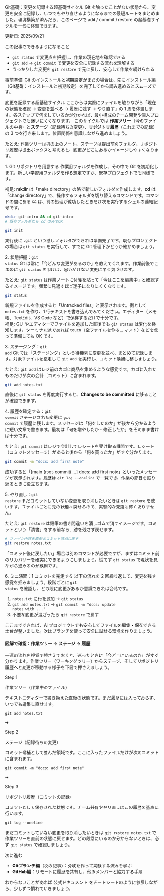 ---
---


<Heading level={1}>Git基礎：変更を記録する超基礎サイクル</Heading>
<Text>
  Git を触ったことがない状態から、変更を安全に記録し、いつでもやり直せるようになるまでの最短ルートをまとめました。環境構築が済んだら、このページで add / commit / restore の超基礎サイクルを一気に体験できます。
</Text>
<div className="mt-4 inline-flex items-center gap-1.5 rounded-full bg-emerald-50 px-2.5 py-1 text-xs/5 font-semibold text-emerald-800 ring-1 ring-emerald-200 dark:bg-emerald-400/10 dark:text-emerald-200 dark:ring-emerald-300/30">
  更新日: 2025/09/21
</div>

<Divider soft className="my-10" />

<Subheading level={2}>この記事でできるようになること</Subheading>
<ul className="mt-4 space-y-3 text-base/7 text-gray-700 dark:text-gray-300">
  <li>
    <Code>git status</Code> で変更点を把握し、作業の現在地を確認できる
  </li>
  <li>
    <Code>git add</Code> → <Code>git commit</Code> で変更を安全に記録する流れを理解する
  </li>
  <li>
    うっかりした変更を <Code>git restore</Code> で元に戻し、安心して作業を続けられる
  </li>
</ul>

<div className="mt-4 rounded-md border border-sky-200/80 bg-sky-50 px-3 py-2 text-sm text-sky-900 dark:border-sky-300/50 dark:bg-sky-400/20 dark:text-sky-100" role="note">
  事前準備: Git のインストールと初期設定がまだの場合は、先にインストール編（<TextLink href="/git-install">Git基礎：インストールと初期設定</TextLink>）を完了してから読み進めるとスムーズです。
</div>

<Divider soft className="my-10" />



<Subheading level={2}>変更を記録する超基礎サイクル</Subheading>
<Text className="mt-3">
  ここからは実際にファイルを触りながら「現在の状態を確認 → 変更を並べる → 履歴に残す → やり直す」の 1 周を体験します。各ステップで何をしているかが分かれば、最小構成のチーム開発や個人プロジェクトでも迷いにくくなります。
</Text>
<Text className="mt-4">
  このサイクルでは <Strong>作業ツリー</Strong>（今のファイルの中身）と<Strong>ステージ</Strong>（記録待ちの変更）、<Strong>リポジトリ履歴</Strong>（これまでの記録）の 3 つを行き来します。位置関係を意識しながら進めましょう。
</Text>
<div className="mt-3 rounded-md border border-sky-200/80 bg-sky-50 px-3 py-2 text-sm text-sky-900 dark:border-sky-300/50 dark:bg-sky-400/20 dark:text-sky-100" role="note">
  たとえ: 作業ツリーは机の上のノート、ステージは提出前のフォルダ、リポジトリ履歴は提出ボックスと考えると、変更がどこにあるかイメージしやすくなります。
</div>

<Subheading level={3} className="mt-10">1. Git リポジトリを用意する</Subheading>
<Text className="mt-3">
  作業用フォルダを作成し、その中で Git を初期化します。新しい学習用フォルダを作る想定ですが、既存プロジェクトでも同様です。
</Text>
<div className="mt-3 rounded-md border border-emerald-200/80 bg-emerald-50 px-3 py-2 text-sm text-emerald-900 dark:border-emerald-300/50 dark:bg-emerald-400/10 dark:text-emerald-100" role="note">
  補足: <Strong>mkdir</Strong> は「make directory」の略で新しいフォルダを作成します。<Strong>cd</Strong> は「change directory」で、操作するフォルダを切り替えるコマンドです。コマンドの間にある <Code>&amp;&amp;</Code> は、前の処理が成功したときだけ次を実行するシェルの連結記号です。
</div>

```bash
mkdir git-intro && cd git-intro
# 既存フォルダなら cd のみでOK

git init
```

<Text className="mt-4">
  実行後に <Code>.git</Code> という隠しフォルダができれば準備完了です。既存プロジェクトの場合は <Code>git status</Code> を実行して、すでに Git 管理下かどうか確かめましょう。
</Text>

<Subheading level={3} className="mt-10">2. 状態把握：<Code>git status</Code></Subheading>
<Text>
  Git は常に「今どんな変更があるのか」を教えてくれます。作業前後でこまめに <Code>git status</Code> を叩けば、思いがけない変更に早く気づけます。
</Text>

<div className="mt-3 rounded-md border border-sky-200/80 bg-sky-50 px-3 py-2 text-sm text-sky-900 dark:border-sky-300/50 dark:bg-sky-400/20 dark:text-sky-100" role="note">
  たとえ: <Code>git status</Code> は作業ノートに付箋を貼って「今はここを編集中」と確認するイメージです。頻繁に見返すほど迷子になりにくくなります。
</div>

```bash
git status
```

<Text className="mt-4">
  新規ファイルを作成すると「Untracked files」と表示されます。例として <Code>notes.txt</Code> を作り、1 行テキストを書き込んでみてください。エディター（メモ帳、TextEdit、VS Code など）で保存するだけで十分です。
</Text>
<div className="mt-3 rounded-md border border-emerald-200/80 bg-emerald-50 px-3 py-2 text-sm text-emerald-900 dark:border-emerald-300/50 dark:bg-emerald-400/10 dark:text-emerald-100" role="note">
  補足: GUI やエディターでファイルを追加した直後でも <Code>git status</Code> は変化を検知します。ターミナル派であれば <Code>touch</Code>（空ファイルを作るコマンド）などを使って準備しても OK です。
</div>

<Subheading level={3} className="mt-10">3. ステージング：<Code>git add</Code></Subheading>
<Text>
  Git では「ステージング」という待機列に変更を並べ、まとめて記録します。対象ファイルを指定して <Code>git add</Code> を実行し、コミット候補に移しましょう。
</Text>

<div className="mt-3 rounded-md border border-sky-200/80 bg-sky-50 px-3 py-2 text-sm text-sky-900 dark:border-sky-300/50 dark:bg-sky-400/20 dark:text-sky-100" role="note">
  たとえ: <Code>git add</Code> はレジ前のカゴに商品を集めるような感覚です。カゴに入れたものだけが次の会計（コミット）に含まれます。
</div>

```bash
git add notes.txt
```

<Text className="mt-4">
  直後に <Code>git status</Code> を再度実行すると、<Strong>Changes to be committed</Strong> に移ることが確認できます。
</Text>

<Subheading level={3} className="mt-10">4. 履歴を確定する：<Code>git commit</Code></Subheading>
<Text>
  ステージされた変更は <Code>git commit</Code> で履歴に残します。メッセージは「何をしたのか」が後から分かるように短い文章で書きます。最初は「何を増やしたか・修正したか」をそのまま書けば十分です。
</Text>

<div className="mt-3 rounded-md border border-sky-200/80 bg-sky-50 px-3 py-2 text-sm text-sky-900 dark:border-sky-300/50 dark:bg-sky-400/20 dark:text-sky-100" role="note">
  たとえ: <Code>git commit</Code> はレジで会計してレシートを受け取る瞬間です。レシート（コミットメッセージ）があると後から「何を買ったか」がすぐ分かります。
</div>

```bash
git commit -m "docs: add first note"
```

<Text className="mt-4">
  成功すると「[main (root-commit) ...] docs: add first note」といったメッセージが表示されます。履歴は <Code>git log --oneline</Code> で一覧でき、作業の節目を振り返るときに役立ちます。
</Text>

<Subheading level={3} className="mt-10">5. やり直し：<Code>git restore</Code></Subheading>
<Text>
  まだコミットしていない変更を取り消したいときは <Code>git restore</Code> を使います。ファイルごとに元の状態へ戻せるので、実験的な変更も怖くありません。
</Text>

<div className="mt-3 rounded-md border border-sky-200/80 bg-sky-50 px-3 py-2 text-sm text-sky-900 dark:border-sky-300/50 dark:bg-sky-400/20 dark:text-sky-100" role="note">
  たとえ: <Code>git restore</Code> は鉛筆の書き間違いを消しゴムで消すイメージです。コミットという「清書」をする前なら、跡を残さず戻せます。
</div>

```bash
# ファイル内容を直前のコミット時点に戻す
git restore notes.txt
```

<Text className="mt-4">
  「コミット後に戻したい」場合は別のコマンドが必要ですが、まずはコミット前のリカバリーを確実にできるようにしましょう。慌てず <Code>git status</Code> で現状を見ながら進めるのが鉄則です。
</Text>

<Subheading level={3} className="mt-10">6. ミニ演習：1 コミットを完走する</Subheading>
<Text className="mt-4">
  以下の流れを 2 回繰り返して、変更を残す感覚を掴みましょう。段階ごとに <Code>git status</Code> を確認し、どの段に変更があるか意識できれば合格です。
</Text>

1. <Code>notes.txt</Code> に行を追加 → <Code>git status</Code>
2. <Code>git add notes.txt</Code> → <Code>git commit -m "docs: update notes with ..."</Code>
3. 不要な変更が混ざったら <Code>git restore</Code> で戻す

<Text className="mt-6">
  ここまでできれば、AI プロジェクトでも安心してファイルを編集・保存できる土台が整いました。次はブランチを使って安全に試せる環境を作りましょう。
</Text>

#### 図解で確認：作業ツリー → ステージ → 履歴
<Text className="mt-3">
  一連の流れを視覚で押さえておくと、迷ったときに「今どこにいるのか」がすぐ分かります。作業ツリー（ワーキングツリー）からステージ、そしてリポジトリ履歴へと変更が移動する様子を下図で押さえましょう。
</Text>
<div className="mt-4 rounded-xl border border-slate-200/80 bg-white/70 p-4 shadow-sm ring-1 ring-white/40 backdrop-blur dark:border-slate-700/60 dark:bg-slate-900/50 dark:ring-white/10">
  <div className="grid gap-4 md:grid-cols-[1fr_auto_1fr_auto_1fr] md:items-center">
    <div className="rounded-lg border border-slate-200 bg-slate-50 p-4 text-sm text-slate-700 dark:border-slate-700 dark:bg-slate-800/70 dark:text-slate-200">
      <p className="text-xs font-semibold uppercase tracking-wide text-slate-500 dark:text-slate-400">Step 1</p>
      <p className="mt-2 font-semibold text-slate-800 dark:text-slate-100">作業ツリー（作業中のファイル）</p>
      <p className="mt-2 leading-6">テキストエディターで書き換えた直後の状態です。まだ履歴には入っておらず、いつでも編集し直せます。</p>
      <p className="mt-3 text-xs font-mono text-emerald-600 dark:text-emerald-300"><Code>git add notes.txt</Code></p>
    </div>
    <div className="hidden justify-center md:flex" aria-hidden="true">
      <span className="text-lg text-slate-400">➜</span>
    </div>
    <div className="rounded-lg border border-emerald-200 bg-emerald-50 p-4 text-sm text-emerald-900 dark:border-emerald-300/60 dark:bg-emerald-400/20 dark:text-emerald-100">
      <p className="text-xs font-semibold uppercase tracking-wide text-emerald-700 dark:text-emerald-200">Step 2</p>
      <p className="mt-2 font-semibold">ステージ（記録待ちの変更）</p>
      <p className="mt-2 leading-6">コミット候補として並んだ領域です。ここに入ったファイルだけが次のコミットに含まれます。</p>
      <p className="mt-3 text-xs font-mono text-emerald-700 dark:text-emerald-200"><Code>git commit -m "docs: add first note"</Code></p>
    </div>
    <div className="hidden justify-center md:flex" aria-hidden="true">
      <span className="text-lg text-slate-400">➜</span>
    </div>
    <div className="rounded-lg border border-indigo-200 bg-indigo-50 p-4 text-sm text-indigo-900 dark:border-indigo-300/60 dark:bg-indigo-400/20 dark:text-indigo-100">
      <p className="text-xs font-semibold uppercase tracking-wide text-indigo-700 dark:text-indigo-200">Step 3</p>
      <p className="mt-2 font-semibold">リポジトリ履歴（コミットの記録）</p>
      <p className="mt-2 leading-6">コミットとして保存された状態です。チーム共有ややり直しはこの履歴を基点に行います。</p>
      <p className="mt-3 text-xs font-mono text-indigo-700 dark:text-indigo-200"><Code>git log --oneline</Code></p>
    </div>
  </div>
  <p className="mt-4 text-sm text-slate-600 dark:text-slate-300">
    まだコミットしていない変更を取り消したいときは <Code>git restore notes.txt</Code> で作業ツリーを直前の状態に戻せます。どの段階にいるのか分からないときは、必ず <Code>git status</Code> で確認しましょう。
  </p>
</div>


<Divider soft className="my-10" />

<Subheading level={2}>次に進む</Subheading>
<ul className="mt-4 space-y-3 text-base/7 text-gray-700 dark:text-gray-300">
  <li>
    <Strong>Gitブランチ編</Strong>（次の記事）：分岐を作って実験する流れを学ぶ
  </li>
  <li>
    <Strong>GitHub編</Strong>：リモートに履歴を共有し、他のメンバーと協力する手順
  </li>
</ul>

<Text className="mt-6">
  わからないことがあれば <TextLink href="https://git-scm.com/docs">公式ドキュメント</TextLink> をチートシートのように参照しながら、少しずつ慣れていきましょう。
</Text>
